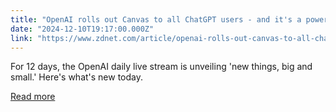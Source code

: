 ```yaml
---
title: "OpenAI rolls out Canvas to all ChatGPT users - and it's a powerful productivity tool"
date: "2024-12-10T19:17:00.000Z"
link: "https://www.zdnet.com/article/openai-rolls-out-canvas-to-all-chatgpt-users-and-its-a-powerful-productivity-tool/"
---
```


For 12 days, the OpenAI daily live stream is unveiling 'new things, big and small.' Here's what's new today.

[Read more](https://www.zdnet.com/article/openai-rolls-out-canvas-to-all-chatgpt-users-and-its-a-powerful-productivity-tool/)
